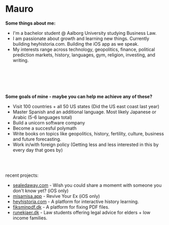 # Mauro 

**Some things about me:**

- I'm a bachelor student @ Aalborg University studying Business Law. 
- I am passionate about growth and learning new things. Currently building heyhistoria.com. Building the iOS app as we speak.
- My interests range across technology, geopolitics, finance, political prediction markets, history, languages, gym, religion, investing,  and writing. 


<br> </br>
<br> </br>

 
**Some goals of mine - maybe you can help me achieve any of these?**
- Visit 100 countries + all 50 US states (Did the US east coast last year)
- Master Spanish and an additional language. Most likely Japanese or Arabic (5-6 languages total)
- Build a unicorn software company
- Become a succesful polymath
- Write books on topics like geopolitics, history, fertility, culture, business and future forecasting.
- Work in/with foreign policy (Getting less and less interested in this by every day that goes by)

 <br> </br>

recent projects: 
- [sealedaway.com](https://sealedaway.com) - Wish you could share a momemt with someone you don't know yet? (iOS only) 
- [misamisa.app](https://misamisa.app) - Revive Your Ex (iOS only) 
- [heyhistoria.com](https://heyhistoria.com) - A platform for interactive history learning. 
- [fiksminpdf.dk](https://fiksminpdf.dk) - A platform for fixing PDF files.
- [runekjaer.dk](https://runekjaer.dk) - Law students offering legal advice for elders + low income families.



